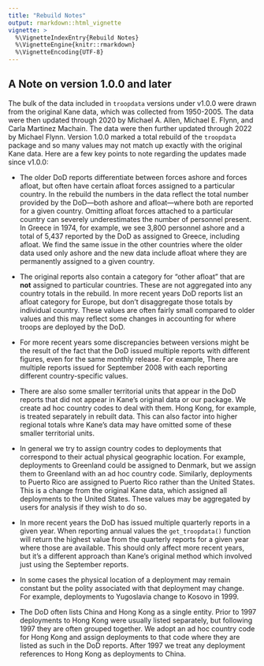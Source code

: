 ```yaml
---
title: "Rebuild Notes"
output: rmarkdown::html_vignette
vignette: >
  %\VignetteIndexEntry{Rebuild Notes}
  %\VignetteEngine{knitr::rmarkdown}
  %\VignetteEncoding{UTF-8}
---
```



## A Note on version 1.0.0 and later

The bulk of the data included in `troopdata` versions under v1.0.0 were drawn from the original Kane data, which was collected from 1950-2005. The data were then updated through 2020 by Michael A. Allen, Michael E. Flynn, and Carla Martinez Machain. The data were then further updated through 2022 by Michael Flynn. Version 1.0.0 marked a total rebuild of the `troopdata` package and so many values may not match up exactly with the original Kane data. Here are a few key points to note regarding the updates made since v1.0.0:

- The older DoD reports differentiate between forces ashore and forces afloat, but often have certain afloat forces assigned to a particular country. In the rebuild the numbers in the data reflect the total number provided by the DoD—both ashore and afloat—where both are reported for a given country. Omitting afloat forces attached to a particular country can severely underestimates the number of personnel present. In Greece in 1974, for example, we see 3,800 personnel ashore and a total of 5,437 reported by the DoD as assigned to Greece, including afloat. We find the same issue in the other countries where the older data used only ashore and the new data include afloat where they are permanently assigned to a given country. 

- The original reports also contain a category for “other afloat” that are **not** assigned to particular countries. These are not aggregated into any country totals in the rebuild. In more recent years DoD reports list an afloat category for Europe, but don’t disaggregate those totals by individual country. These values are often fairly small compared to older values and this may reflect some changes in accounting for where troops are deployed by the DoD.

- For more recent years some discrepancies between versions might be the result of the fact that the DoD issued multiple reports with different figures, even for the same monthly release. For example, There are multiple reports issued for September 2008 with each reporting different country-specific values.

- There are also some smaller territorial units that appear in the DoD reports that did not appear in Kane’s original data or our package. We create ad hoc country codes to deal with them. Hong Kong, for example, is treated separately in rebuilt data. This can also factor into higher regional totals whre Kane's data may have omitted some of these smaller territorial units.

- In general we try to assign country codes to deployments that correspond to their actual physical geographic location. For example, deployments to Greenland could be assigned to Denmark, but we assign them to Greenland with an ad hoc country code. Similarly, deployments to Puerto Rico are assigned to Puerto Rico rather than the United States. This is a change from the original Kane data, which assigned all deployments to the United States. These values may be aggregated by users for analysis if they wish to do so.

- In more recent years the DoD has issued multiple quarterly reports in a given year. When reporting annual values the `get_troopdata()` function will return the highest value from the quarterly reports for a given year where those are available. This should only affect more recent years, but it’s a different approach than Kane’s original method which involved just using the September reports. 

- In some cases the physical location of a deployment may remain constant but the polity associated with that deployment may change. For example, deployments to Yugoslavia change to Kosovo in 1999.

- The DoD often lists China and Hong Kong as a single entity. Prior to 1997 deployments to Hong Kong were usually listed separately, but following 1997 they are often grouped together. We adopt an ad hoc country code for Hong Kong and assign deployments to that code where they are listed as such in the DoD reports. After 1997 we treat any deployment references to Hong Kong as deployments to China. 
